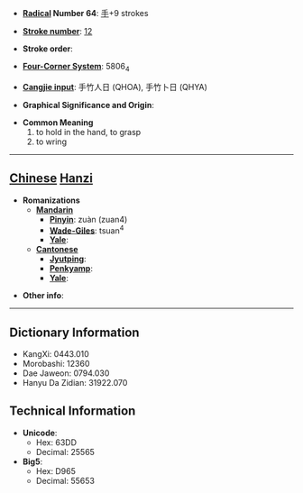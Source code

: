 * '''[[Wiktionary:Chinese radical index| Radical]] Number 64''': [[Wiktionary:Chinese radical index 手|手]]+9 strokes

* '''[[Wiktionary:Chinese total strokes index|Stroke number]]''': [[Wiktionary:Chinese total strokes index 12|12]]

* '''Stroke order''': 

* '''[[Wiktionary:Chinese four corner index|Four-Corner System]]''': 5806<sub>4</sub>

* '''[[Wiktionary:Chinese Cangjie index|Cangjie input]]''': 手竹人日 (QHOA), 手竹卜日 (QHYA)

* '''Graphical Significance and Origin''': 

* '''Common Meaning'''
*#to hold in the hand, to grasp
*# to wring


----

== [[Chinese]] [[Hanzi]] ==

* '''Romanizations'''
** '''[[Mandarin]]'''
*** '''[[Pinyin]]''': zuàn (zuan4)
*** '''[[Wade-Giles]]''': tsuan<sup>4</sup>
*** '''[[Yale]]''': 
** '''[[Cantonese]]'''
*** '''[[Jyutping]]''':
*** '''[[Penkyamp]]''': 
*** '''[[Yale]]''': 

* '''Other info''': 

----

== Dictionary Information ==

* KangXi: 0443.010
* Morobashi: 12360
* Dae Jaweon: 0794.030
* Hanyu Da Zidian: 31922.070

== Technical Information ==

* '''Unicode''':
** Hex: 63DD
** Decimal: 25565
* '''Big5''':
** Hex: D965
** Decimal: 55653